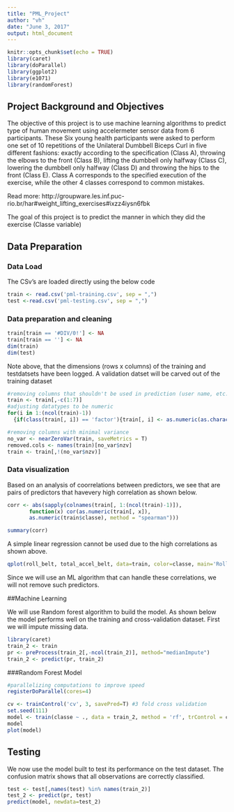 ```yaml
---
title: "PML_Project"
author: "vh"
date: "June 3, 2017"
output: html_document
---
```


```r
knitr::opts_chunk$set(echo = TRUE)
library(caret)
library(doParallel)
library(ggplot2)
library(e1071)
library(randomForest)
```

## Project Background and Objectives

The objective of this project is to use machine learning algorithms to predict type of human movement using accelermeter sensor data from 6 participants. These Six young health participants were asked to perform one set of 10 repetitions of the Unilateral Dumbbell Biceps Curl in five different fashions: exactly according to the specification (Class A), throwing the elbows to the front (Class B), lifting the dumbbell only halfway (Class C), lowering the dumbbell only halfway (Class D) and throwing the hips to the front (Class E). Class A corresponds to the specified execution of the exercise, while the other 4 classes correspond to common mistakes. 

Read more: http://groupware.les.inf.puc-rio.br/har#weight_lifting_exercises#ixzz4iysn6fbk

The goal of this project is to predict the manner in which they did the exercise (Classe variable)

## Data Preparation

### Data Load

The CSv's are loaded directly using the below code

```r
train <- read.csv('pml-training.csv', sep = ",")
test <-read.csv('pml-testing.csv', sep = ",")
```

### Data preparation and cleaning

```r
train[train == '#DIV/0!'] <- NA
train[train == ''] <- NA
dim(train)
dim(test)
```

Note above, that the dimensions (rows x columns) of the training and testdatsets have been logged. A validation datset will be carved out of the training dataset 

``` r
#removing columns that shouldn't be used in prediction (user name, etc.)
train <- train[,-c(1:7)] 
#adjusting datatypes to be numeric 
for(i in 1:(ncol(train)-1))
  {if(class(train[, i]) == 'factor'){train[, i] <- as.numeric(as.character(train[, i]))}} 

#removing columns with minimal variance
no_var <- nearZeroVar(train, saveMetrics = T) 
removed.cols <- names(train)[no_var$nzv]
train <- train[,!(no_var$nzv)]
```


### Data visualization

Based on an analysis of coorrelations between predictors, we see that are pairs of predictors that havevery high correlation as shown below. 

```r
corr <- abs(sapply(colnames(train[, 1:(ncol(train)-1)]), 
       function(x) cor(as.numeric(train[, x]), 
       as.numeric(train$classe), method = "spearman")))

summary(corr)
```
A simple linear regression cannot be used due to the high correlations as shown above. 

```r
qplot(roll_belt, total_accel_belt, data=train, color=classe, main='Roll_belt Vs. Total_accel_belt per classe')
```

Since we will use an ML algorithm that can handle these correlations, we will not remove such predictors. 

##Machine Learning

We will use Random forest algorithm to build the model. As shown below the model performs well on the training and cross-validation dataset. First we will impute missing data.

```r
library(caret)
train_2 <- train
pr <- preProcess(train_2[,-ncol(train_2)], method="medianImpute")
train_2 <- predict(pr, train_2)
```

###Random Forest Model

```r
#parallelizing computations to improve speed
registerDoParallel(cores=4)

cv <- trainControl('cv', 3, savePred=T) #3 fold cross validation
set.seed(111)
model <- train(classe ~ ., data = train_2, method = 'rf', trControl = cv)
model
plot(model)
```

## Testing

We now use the model built to test its performance on the test dataset. The confusion matrix shows that all observations are correctly classified.

```r
test <- test[,names(test) %in% names(train_2)]
test_2 <- predict(pr, test)
predict(model, newdata=test_2)
```